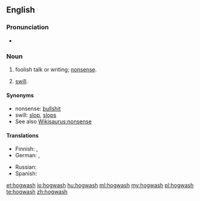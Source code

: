 ==English==

===Pronunciation===
* {{audio|en-us-hogwash.ogg|Audio (US)|lang=en}}

===Noun===
{{en-noun|-}}

# {{context|slang|lang=en}} foolish talk or writing; [[nonsense]].
# [[swill]].

====Synonyms====
* nonsense: [[bullshit]]
* swill: [[slop]], [[slops]]
* See also [[Wikisaurus:nonsense]]

====Translations====
{{trans-top|nonsense}}
* Finnish: {{t+|fi|pötypuhe}}, {{t+|fi|hölynpöly}}
* German: {{t+|de|Quatsch|m}}, {{t+|de|Unsinn|m}}
{{trans-mid}}
* Russian: {{t+|ru|бред сивой кобылы|m|tr=bred sívoj kobýly}} {{qualifier|lit.: delirium of a grey mare}}
* Spanish: {{t+|es|tonterías|f-p}}
{{trans-bottom}}

[[et:hogwash]]
[[io:hogwash]]
[[hu:hogwash]]
[[ml:hogwash]]
[[my:hogwash]]
[[pl:hogwash]]
[[te:hogwash]]
[[zh:hogwash]]